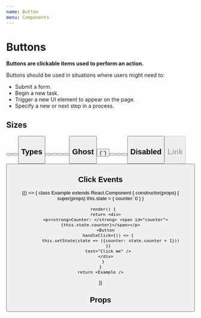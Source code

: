 ```yaml
---
name: Button
menu: Components
---
```


# Buttons

**Buttons are clickable items used to perform an action.**

Buttons should be used in situations where users might need to:

* Submit a form.
* Begin a new task.
* Trigger a new UI element to appear on the page.
* Specify a new or next step in a process.



## Sizes

<Playground>
    <p>
        <Button type="primary" size="small" text="Small" />
        <Button type="primary" text="Default" />
        <Button type="primary" size="large" text="Large" />
    </p>    
</Playground>

## Types

<Playground>
    <p>
        <Button text="Default" />
        <Button type="primary" text="Primary" />
        <Button type="success" text="Success" />
        <Button type="warning" text="Warning" />
        <Button type="danger" text="Danger" />
    </p>
</Playground>

## Ghost

<Playground>
    <p>
        <Button ghost text="Default Ghost" />{' '}
        <Button ghost type="primary" text="Primary Ghost" />
        <Button ghost type="success" text="Success Ghost" />
        <Button ghost type="warning" text="Warning Ghost" />
        <Button ghost type="danger" text="Danger Ghost" />
    </p>
</Playground>

## Disabled

<Playground>
    <p>
        <Button disabled type="primary" text="Disabled" />
    </p>
</Playground>

## Link

<Playground>
    <p>
        <Button type="link" text="Link"/>
    </p>
</Playground>

## Click Events

<Playground>
  {() => {
    class Example extends React.Component {
      constructor(props) {
        super(props)
        this.state = {
          counter: 0
        }
      }

      render() {
        return <div>
        <p><strong>Counter: </strong> <span id="counter">{this.state.counter}</span></p>
        <Button
          handleClick={() => {
            this.setState(state => ({counter: state.counter + 1}))
          }}
          text="Click me" />
        </div>
      }
    }
    return <Example />
  }}
</Playground>

## Props
